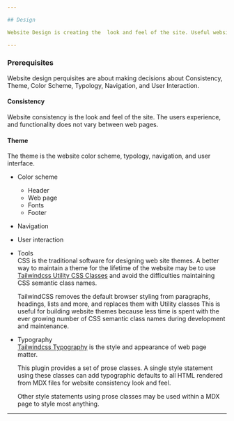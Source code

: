 ```yaml
---

## Design

Website Design is creating the  look and feel of the site. Useful website requires the user experience and functionality be consistence and complement the content.

---
```


### Prerequisites

Website design perquisites are about making decisions about Consistency, Theme, Color Scheme, Typology, Navigation, and User Interaction.

#### Consistency

Website consistency is the look and feel of the site.  The users experience, and functionality does not vary between web pages.

#### Theme

The theme is the website color scheme, typology, navigation, and user interface.


- Color scheme  
	- Header
	- Web page
	- Fonts
	- Footer





- Navigation



- User interaction


- Tools  
	CSS is the traditional software for designing web site themes.  A better way to maintain a theme for the lifetime of the website may be to use [Tailwindcss Utility CSS Classes](https://tailwindcss.com) and avoid the difficulties maintaining CSS semantic class names.  
  
	TailwindCSS removes the default browser styling from paragraphs, headings, lists and more, and replaces them with Utility classes This is useful for building website themes because less time is spent with the ever growing number of CSS semantic class names during development and maintenance. 
	
- Typography  
	[Tailwindcss Typography](https://github.com/tailwindlabs/tailwindcss-typography) is the style and appearance of web page matter. 

	This plugin provides a set of prose classes. A single style statement using these classes can add typographic defaults to all HTML rendered from MDX files for website consistency look and feel.
	
	Other style statements using prose classes may be used within a MDX page to style most anything.

---